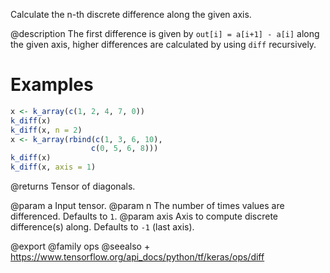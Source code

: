 Calculate the n-th discrete difference along the given axis.

@description
The first difference is given by `out[i] = a[i+1] - a[i]` along
the given axis, higher differences are calculated by using `diff`
recursively.

# Examples
```r
x <- k_array(c(1, 2, 4, 7, 0))
k_diff(x)
k_diff(x, n = 2)
x <- k_array(rbind(c(1, 3, 6, 10), 
                  c(0, 5, 6, 8)))
k_diff(x)
k_diff(x, axis = 1)
```

@returns
Tensor of diagonals.

@param a Input tensor.
@param n The number of times values are differenced. Defaults to `1`.
@param axis Axis to compute discrete difference(s) along.
    Defaults to `-1` (last axis).

@export
@family ops
@seealso
+ <https://www.tensorflow.org/api_docs/python/tf/keras/ops/diff>
